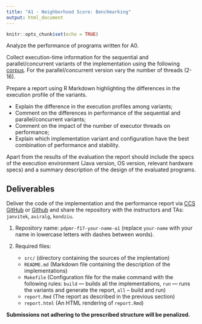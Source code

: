 ```yaml
---
title: "A1 - Neighborhood Score: Benchmarking"
output: html_document
---
```


```r
knitr::opts_chunk$set(echo = TRUE)
```

Analyze the performance of programs written for A0. 

Collect execution-time information for the sequential and parallel/concurrent
variants of the implementation using the following
[corpus](files/books.tar.gz). For the parallel/concurrent version vary the
number of threads (2-16).

Prepare a report using R Markdown highlighting the differences in the execution
profile of the variants.

* Explain the difference in the execution profiles among variants;
* Comment on the differences in performance of the sequential and parallel/concurrent variants;
* Comment on the impact of the number of executor threads on performance;
* Explain which implementation variant and configuration have the best combination of performance and stability.

Apart from the results of the evaluation the report should include the specs of
the execution environment (Java version, OS version, relevant hardware specs)
and a summary description of the design of the evaluated programs.

## Deliverables

Deliver the code of the implementation and the performance report via
[CCS GitHub](https://github.ccs.neu.edu) or [Github](https://github.com) and 
share the repository with the instructors and TAs: `janvitek`, `aviralg`, `kondziu`.


1. Repository name: `pdpmr-f17-your-name-a1` (replace `your-name` with your name in lowercase letters with dashes between words).
2. Required files: 

    * `src/` (directory containing the sources of the implentation)
    * `README.md` (Markdown file containing the description of the implementations)
    * `Makefile` (Configuration file for the make command with the following rules: `build` — builds all the implementations, `run` — runs the variants and generate the report, `all` – build and run)
    * `report.Rmd` (The report as described in the previous section)
    * `report.html` (An HTML rendering of `report.Rmd`)
    
**Submissions not adhering to the prescribed structure will be penalized.**

<!-- ## A2 Neighborhood Score: MapReduce/Hadoop

Implement a variant of A0 using MapReduce/Hadoop.

Prepare a report using R Markdown comparing the MapReduce implementation with
the other implementation variants. -->



<!--The program should be buildable via `make` and runnable via `make run `-->

<!-- ## A0 Concordance -->
<!-- _Prerequisites:_ Threads -->
<!-- _Description:_ -->
<!-- A concordance is a tool lexicographers use to make dictionaries. It is a document that shows the list of words used in a specific body of work (corpus) and their immediate context. A context can be defined variously, but for our purposes it is 10 words appearing before and after the given word. For instance, here is the immediate context for an appearance of the word "fallow" in Shakespeare’s Henry V: _…prisoners wildly overgrown with hair, Put forth disorder'd twigs; her fallow leas The darnel, hemlock and rank fumitory Doth root upon…_ -->
<!-- __Task 1__ (warm-up): Write a concordancer that accepts a text file and creates a concordance for all words appearing in the text file.  -->
<!-- __Task 2:__ use threads to parallelize parts of the creation of the concordance. -->

<!-- Fine print: -->
<!-- (0) Individual assignment. TODO -->
<!-- A0 Inhale -->
<!-- Time: 1 week -->
<!-- Prerequisites: None -->
<!-- Description: -->
<!-- The Bureau of Transport Statistics' On-time Performance (OTP) dataset has information about flights in the USA. The full dataset covers 27 years of air travel and is over 60GB in plain text. For this assignment you should answer the question: Which airlines have the least expensive fares? -->
<!-- Fine print: -->
<!-- (0) Individual assignment. (1) Data for one  month is here. (2) Write a sequential Java program reading one gzipped file and writing results on the console. (3) The only output should be the K and F, one per line, where K is the number of corrupt lines of input (lines not in the same format as the rest and lines with flights that do not pass the sanity test),  F is  the number of sane flights. Next, output pairs "C p" where C is a carrier two letter code  and p is the mean price of tickets. Sort the list by increasing price.  (4) The sanity test is: -->
<!-- CRSArrTime and CRSDepTime should not be zero -->
<!-- timeZone = CRSArrTime - CRSDepTime - CRSElapsedTime; -->
<!-- timeZone % 60 should be 0 -->
<!-- AirportID,  AirportSeqID, CityMarketID, StateFips, Wac should be larger than 0 -->
<!-- Origin, Destination,  CityName, State, StateName should not be empty -->
<!-- For flights that not Cancelled: -->
<!-- ArrTime -  DepTime - ActualElapsedTime - timeZone should be zero -->
<!-- if ArrDelay > 0 then ArrDelay should equal to ArrDelayMinutes -->
<!-- if ArrDelay < 0 then ArrDelayMinutes should be zero -->
<!-- if ArrDelayMinutes >= 15 then ArrDel15 should be true -->
<!-- (5) Design the code with care as you will reuse it. Document and test it.  (6) The reference solution is ~1KLOC and prints 4083 for K, 435940 for F and, for instance, "UA 545.62".   Processing time is ~5 seconds. (7) Submit your assignment in tar file  Monisha Singh, <msingh28@ccs.neu.edu>. The title of the mail must be "6240-V A0" followed by your name. -->

<!-- A1 Threading -->
<!-- Time: 1 week -->
<!-- Prerequisites: A0, Parallelism and consistency -->
<!-- Description: -->
<!-- Airfares evolve with time, one month of traffic is not sufficient to answer which airline is the cheapest. Try with two years worth of OTP data. Improve throughput of your code with parallel processing primitives. -->

<!-- Fine print: -->
<!-- (0) Individual assignment. (1) The input is "-p -input=DIR" where DIR is the path to a directory containing data files. All files in the directory will be processed. (2) The output is K and F, and a sequence of "C p m"s where m is the median ticket price. Restrict your output to airlines that are active in January 2015. (3) Clean up your code, document and test it. (4) Sample data is here. (5) Values for K and F are 128160 and 12601051. One sample airline is "AS 202.36 171.57". The reference solution is 150LOC additional/changed over A0. Processing time is under a minute.(6) Submit your assignment as a single tar.gz file which unpacks into a directory named "LastName_FirstName_A1".  That directory should contain a README file that explains how to build and run your assignment. -->

<!-- A2 Distribution -->
<!-- Time: 1 week -->
<!-- Prerequisites: A1, Distributed programming -->
<!-- Description: -->
<!-- As data sizes increase the single machine version does not scale, use Map Reduce to solve A1. -->
<!-- Fine print: -->
<!-- (0) Group assignment, two students. (1) Provide code that can run in pseudo-distributed mode as well as on EMR. (3) Produce a graph that plots the average ticket price for each month for each airline.  Use R. No other output is required. (3) Include a script that executes everything and produces the graph. For example, if you use the Unix make command, you should have two targets pseudo and cloud such that typing make pseudo will create a HDFS file system, start hadoop, run your job, get the output, and produce the graph. Typing  make pseudo will run your code on EMR. (4) Only plot airlines with flights in 2015, limit yourself to the 10 airlines with the most flights overall. (5) Information on how to setup AWS is here. (6) Write a one page report that documents your implementation and that describes your results. The report should be automatically constructed as part of running the project to include the plot. (Hint: use LaTeX or Markdown) (7) Submit a tar.gz file which unpacks into a directory name "LastName1_LastName2_A2". That directory should contain a README file that explains how to build and run your code. Make sure that the code is portable. Document what it requires. (8) The reference solution builds off A1, adding 154 lines of Java code and 15 lines of R code. -->

<!-- A3 Redux -->
<!-- Time: 1 week -->
<!-- Prerequisites: Threads, Distributed programming -->
<!-- Description: -->
<!-- Compare the cost of computing (A) mean, (B) median, and (C) fast median for (i) single threaded and (ii) multi-threaded Java, as well as (iii) pseudo-distributed MR and (iv) distributed MR. -->
<!-- Fine print: -->
<!-- (0) Group assignment, two students. (1) Reuse previous implementations as much as possible. Output "m C v" triples where m identifies the month, C is an airline, and v is the median or mean. (2) Devise your own approach to speed up computation of the median, this may include approximation techniques. If you choose to approximate, make sure to measure accuracy.  (3) Evaluate the performance of the following configurations i-A, i-B, ii-A, ii-B, iii-A, iii-B, iii-C, iv-A, iv-B, iv-C. (4) Create a benchmarking harness that will automatically run all configurations for different input sizes and generate graphs of the performance. The harness should output timings in a CSV file and generate a  PDF using R. (5) Produce a report that describes your conclusions. Use LaTex or similar. (6) The reference solution is 350 lines of Java, 40 lines of R, and 150 line of Make. -->

<!-- A4 Regression -->
<!-- Time: 1 week -->
<!-- Prerequisites: Map Reduce I, Data analysis with R -->
<!-- Description: -->
<!-- The price of a ticket depends, in part, on the fuel consumed, figuring out which airline is cheapest requires a little bit of work. Write a MapReduce job that ranks carriers and plots the evolution of prices of the least expensive carrier over time. -->
<!-- Fine Print: -->
<!-- (0) Group assignment, two students. (1) Take as input "-time=N" where N is a natural number representing scheduled flight minutes.  (2) For each year and each carrier, estimate the intercept and the slope of a simple linear regression using the scheduled flight time to explain average ticket prices. For a given year, compare carriers at N by computing intercept+slope*N. The least expensive carrier is the carrier with lowest price at N for the most years. (3)  Plot, for each week of the entire dataset, the median price of the least expensive carrier.  (4) The reference solution is 300 LOC of Java with two MR jobs pipelined. (5) Use the full airline dataset form s3://mrclassvitek/data -- it contains 337 files! (6) Produce a report that discusses your results and includes graphs for N=1 and N=200. (7) The reference solution has 300 lines of Java. -->

<!-- A5 Paths -->
<!-- Time: 1 week -->
<!-- Prerequisites: Map Reduce II, Data analysis with R -->
<!-- Description: -->
<!-- Compute missed connections for all two-hop paths. -->
<!-- Fine Print: -->
<!-- (0) Group assignment, two students. (1) A connection is any pair of flight F and G of the same carrier such as F.Destination = G.Origin and the scheduled departure of G is  <= 6 hours and >= 30 minutes after the scheduled arrival of F. (2) A connection is missed when the actual arrival of F < 30 minutes before the actual departure of G. (3) Optimize your code for performance. (4) Output the number of connections and missed connections per airline, per year. (5) The reference solution outputs "UA, 2013, 2826, 129" when processing the following two files. (6) The reference solution is 239 LOC Java and 10 LOC of R.  The reference solutions takes 5 minutes to run on the full data set (337 files) with a cluster of 10 large machines. (7) Your submission should include code and Makefiles. No data should be included. A report should describe your implementation and detail the timing of your results for at least the two year data set, and, if you dare, the full data set. Include results file for any runs on AWS. The report should be in PDF. -->

<!-- A6 Prediction -->
<!-- Time: 1 week -->
<!-- Prerequisites: Map Reduce II, Data analysis with R -->
<!-- Description: -->
<!-- Build a model to predict flight delays. -->
<!-- Fine print: -->
<!-- (0) Group assignment, two students. (1) Your program takes as input 36 historical files. Each file is a month of data. You can use these to build a model. (2) You program also take a single test file. This represents all the future flights we want to predict. (3) Output a file containing predictions in the format <FL_NUM>_<FL_DATE>_<CRS_DEP_TIME>, logical. The first column uniquely identifies a flight and the second is TRUE if the flight will be late. (4) Report execution time and the confusion matrix for the provided data. (5) The choice of predictive model is open; you will be graded on the accuracy of your method as well as execution time. One possible choice is to use the Random Forest algorithm. R and Java implementations exist. (6) Input data is to be found in bucked s3://mrclassvitek, in folders a6history and a6test.  The folder a6validate contains a file that has the correct answers for most flights, use it to compute the confusion matrix. (7) As a measure of accuracy, use the sum of the percentage of on-time flights misclassified as delayed and the percentage of delayed flights misclassified as on-time. (8) Some hints for using random forests: (a) split the data and build models for subsets of the entire data set. (b) Recode the data so that the type of each column has at most 50 different values. In R, they should be factors. (c) Delete columns that are not usable for predictions. (d) Synthesize features that you think make sense. For example you could create a column labelled "Holidays" and it would be true when a flight is close to Christmas, New Year, and Thanksgiving. (8) A flight is delayed is ARR_DELAY > 0. -->

<!-- A7 Routing -->
<!-- Time: 1 week -->
<!-- Prerequisites: Map Reduce II, Data analysis with R -->
<!-- Description: -->
<!-- Given an origin, a destination and a date, propose two-hops routes that minimize the chance of missed connections. -->
<!-- Fine print: -->
<!-- (0) Group assignment, four students. (1) Your program takes 36 history files to build a model, one single test file that contains all scheduled flights for the next year, to create itineraries, and one request file in the following format  year, month, day, origin, destination, ignore. For each request, your program should propose an itinerary, written flight_num, flight_num, duration.  (3) The output of the program is scored as follows: sum the durations in hours. Add 100 hours for each missed connection. (4) Connections must have at least 30 minutes and no more than one hour on the same carrier. (5) The data is in the bucket s3://mrclassvitek, in folders a7history, a7test, a7request and a7validate.  The last directory contains a file which lists missed connections, use it for scoring. (6) The PDF report file should include details about the implementation as well as a study of the performance and accuracy of the solution. A detailed breakdown of what each team member worked should be added. Grading will include the quality of the report. All projects will be code walked. -->

<!-- A8 Regression in Spark -->
<!-- Time: 1 week -->
<!-- Prerequisites: A4, Spark: Basics, Data analysis with R -->
<!-- Description: -->
<!-- Reimplement A4 in Scala using Spark. -->
<!-- Fine print: -->
<!-- (0) Group assignment, four students. (1) Your report should include a detailed comparison of the two solutions in terms of performance and software engineering. -->

<!-- X9 Paths in Spark -->
<!-- Time: 1 week -->
<!-- Prerequisites: A8, A5, Spark: Accumulators and broadcast variables -->
<!-- Description: -->
<!-- Use the ranking from A8 to create a map of airline prices. Using that map find whether there is a correlation between airline prices and missed connections for two-hop paths. -->
<!-- Fine print: -->

<!-- X10 Spark III (TBA) -->
<!-- Time: 1 week -->
<!-- Prerequisites: A4, Spark: Relational databases -->
<!-- Description: -->
<!-- Fine print: -->

<!-- X11 Spark IV (TBA) -->
<!-- Time: 1 week -->
<!-- Prerequisites: A4, Spark: Scaling -->
<!-- Description: -->
<!-- Fine print: -->

<!-- X12 Spark V (TBA) -->
<!-- Time: 1 week -->
<!-- Prerequisites: A4, Spark: Streaming -->
<!-- Description: -->
<!-- Fine print: -->

